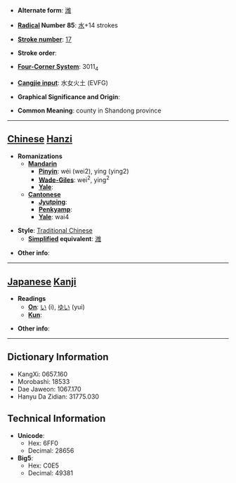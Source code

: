 * '''Alternate form''': [[潍]]

* '''[[Wiktionary:Chinese radical index| Radical]] Number 85''': [[Wiktionary:Chinese radical index 水|水]]+14 strokes

* '''[[Wiktionary:Chinese total strokes index|Stroke number]]''': [[Wiktionary:Chinese total strokes index 17|17]]

* '''Stroke order''': 

* '''[[Wiktionary:Chinese four corner index|Four-Corner System]]''': 3011<sub>4</sub>

* '''[[Wiktionary:Chinese Cangjie index|Cangjie input]]''': 水女火土 (EVFG)

* '''Graphical Significance and Origin''': 

* '''Common Meaning''': county in Shandong province

----

== [[Chinese]] [[Hanzi]] ==

* '''Romanizations'''
** '''[[Mandarin]]'''
*** '''[[Pinyin]]''': wéi (wei2), yíng (ying2)
*** '''[[Wade-Giles]]''': wei<sup>2</sup>, ying<sup>2</sup>
*** '''[[Yale]]''': 
** '''[[Cantonese]]'''
*** '''[[Jyutping]]''':
*** '''[[Penkyamp]]''': 
*** '''[[Yale]]''': wai4

* '''Style''': [[Traditional Chinese]] 
** '''[[Simplified Chinese|Simplified]] equivalent''': [[潍]]

* '''Other info''': 

----

== [[Japanese]] [[Kanji]] ==

* '''Readings'''
** '''[[On]]''': [[い]] (i), [[ゆい]] (yui)
** '''[[Kun]]''': 

* '''Other info''':  

----

== Dictionary Information ==

* KangXi: 0657.160
* Morobashi: 18533
* Dae Jaweon: 1067.170
* Hanyu Da Zidian: 31775.030

== Technical Information ==

* '''Unicode''':
** Hex: 6FF0
** Decimal: 28656
* '''Big5''':
** Hex: C0E5
** Decimal: 49381